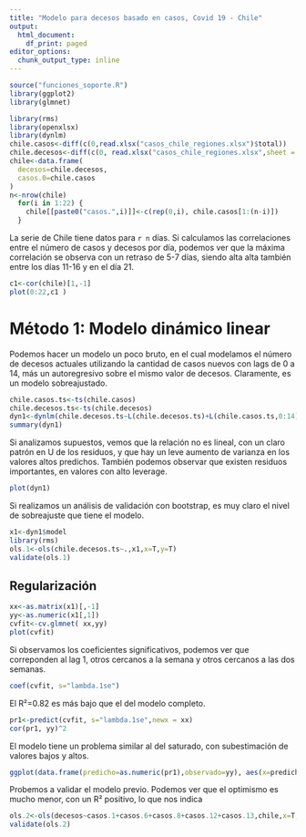 ```yaml
---
title: "Modelo para decesos basado en casos, Covid 19 - Chile"
output:
  html_document:
    df_print: paged
editor_options:
  chunk_output_type: inline
---
```


```r
source("funciones_soporte.R")
library(ggplot2)
library(glmnet)

library(rms)
library(openxlsx)
library(dynlm)
chile.casos<-diff(c(0,read.xlsx("casos_chile_regiones.xlsx")$total))
chile.decesos<-diff(c(0, read.xlsx("casos_chile_regiones.xlsx",sheet = 2)$total))
chile<-data.frame(
  decesos=chile.decesos,
  casos.0=chile.casos
)
n<-nrow(chile)
  for(i in 1:22) {
    chile[[paste0("casos.",i)]]<-c(rep(0,i), chile.casos[1:(n-i)])
  }
```

La serie de Chile tiene datos para  `r n` días. Si calculamos las correlaciones entre el número de casos y decesos por día, podemos ver que la máxima correlación se observa con un retraso de 5-7 días, siendo alta alta también entre los días 11-16 y en el día 21.
```r
c1<-cor(chile)[1,-1]
plot(0:22,c1 )
```

# Método 1: Modelo dinámico linear

Podemos hacer un modelo un poco bruto, en el cual modelamos el número de decesos actuales utilizando la cantidad de casos nuevos con lags de 0 a 14, más un autoregresivo sobre el mismo valor de decesos. Claramente, es un modelo sobreajustado.
```r
chile.casos.ts<-ts(chile.casos)
chile.decesos.ts<-ts(chile.decesos)
dyn1<-dynlm(chile.decesos.ts~L(chile.decesos.ts)+L(chile.casos.ts,0:14),chile)
summary(dyn1)
```

Si analizamos supuestos, vemos que la relación no es lineal, con un claro patrón en U de los residuos, y que hay un leve aumento de varianza en los valores altos predichos. También podemos observar que existen residuos importantes, en valores con alto leverage.
```r
plot(dyn1)
```

Si realizamos un análisis de validación con bootstrap, es muy claro el nivel de sobreajuste que tiene el modelo.
```r
x1<-dyn1$model
library(rms)
ols.1<-ols(chile.decesos.ts~.,x1,x=T,y=T)
validate(ols.1)
```


## Regularización

```r
xx<-as.matrix(x1)[,-1]
yy<-as.numeric(x1[,1])
cvfit<-cv.glmnet( xx,yy)
plot(cvfit)
```
Si observamos los coeficientes significativos, podemos ver que correponden al lag 1, otros cercanos a la semana y otros cercanos a las dos semanas.
```r
coef(cvfit, s="lambda.1se")
```

El R²=0.82  es más bajo que el del modelo completo.
```r
pr1<-predict(cvfit, s="lambda.1se",newx = xx)
cor(pr1, yy)^2
```


El modelo tiene un problema similar al del saturado, con subestimación de valores bajos y altos.


```r
ggplot(data.frame(predicho=as.numeric(pr1),observado=yy), aes(x=predicho, y=observado))+geom_point()+geom_abline()+geom_smooth()
```

Probemos a validar el modelo previo. Podemos ver que el optimismo es mucho menor, con un R² positivo, lo que nos indica 

```r

ols.2<-ols(decesos~casos.1+casos.6+casos.8+casos.12+casos.13,chile,x=T,y=T)
validate(ols.2)
```



